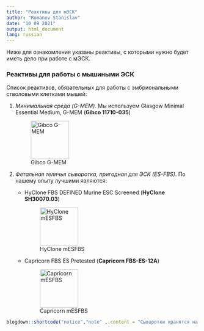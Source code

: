 ```yaml
---
title: "Реактивы для мЭСК"
author: "Romanov Stanislav"
date: "10 09 2021"
output: html_document
lang: russian
---
```


Ниже для ознакомления указаны реактивы, с которыми нужно будет иметь дело при работе с мЭСК.

### Реактивы для работы с мышиными ЭСК

Список реактивов, обязательных для работы с эмбриональными стволовыми клетками мышей:

1.  *Минимальная среда (G-MEM).* Мы используем Glasgow Minimal Essential Medium, G-MEM (**Gibco 11710-035**)

    ![Gibco G-MEM](/ES-protocols/ESreagents_files/gibco_G-MEM.jpg){width=100px}

2.  *Фетальная телячья сыворотка, пригодная для ЭСК (ES-FBS)*. По нашему опыту лучшими являются:

    -   HyClone FBS DEFINED Murine ESC Screened (**HyClone SH30070.03**)

        ![HyClone mESFBS](/ES-protocols/ESreagents_files/HyClone_ESFBS.jpg){width=100px}

    -   Capricorn FBS ES Pretested (**Capricorn FBS-ES-12A**)

        ![Capricorn mESFBS](/ES-protocols/ESreagents_files/Capricorn_ESFBS.jpg){width=100px}

```r
blogdown::shortcode("notice","note" ,.content = "Сыворотки хранятся на -20 градусах. Перед использованием белки системы комплемента в сыворотке должны быть инактивированы. Это достигается нагреванием FBS до 56 градусов в водяной бане в течение 30 минут. После инактивации сыворотку аликвотируют по 40-45 мл в фальконы на 50. Далее фальконы помечают инициалами \"iES-FBS\" и замораживают в вертикальном положении. Перед аликвотированием стоит дождаться, когда на дно бутылки полностью выпадет осадок.")
```
